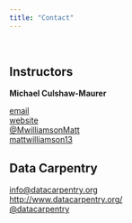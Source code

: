 ```yaml
---
title: "Contact"
---
```


<br>

## Instructors

**Michael Culshaw-Maurer** 

<i class="fa fa-envelope-square" aria-hidden="true"></i> [email](mailto:mattwilliamson@boisestate.edu)  
[<i class="fa fa-globe" aria-hidden="true"></i> website](https://www.boisestate.edu/hes/people/matt-williamson/)  
[<i class="fa fa-twitter-square" aria-hidden="true"></i> \@MwilliamsonMatt](https://twitter.com/MwilliamsonMatt)  
[<i class="fa fa-github-square" aria-hidden="true"></i> mattwilliamson13](https://github.com/mattwilliamson13)  



## Data Carpentry  

<i class="fa fa-envelope-square" aria-hidden="true"></i> [info@datacarpentry.org](mailto:info@datacarpentry.org)  
[<i class="fa fa-globe" aria-hidden="true"></i> http://www.datacarpentry.org/](http://www.datacarpentry.org/)  
[<i class="fa fa-twitter-square" aria-hidden="true"></i> \@datacarpentry](https://twitter.com/datacarpentry)